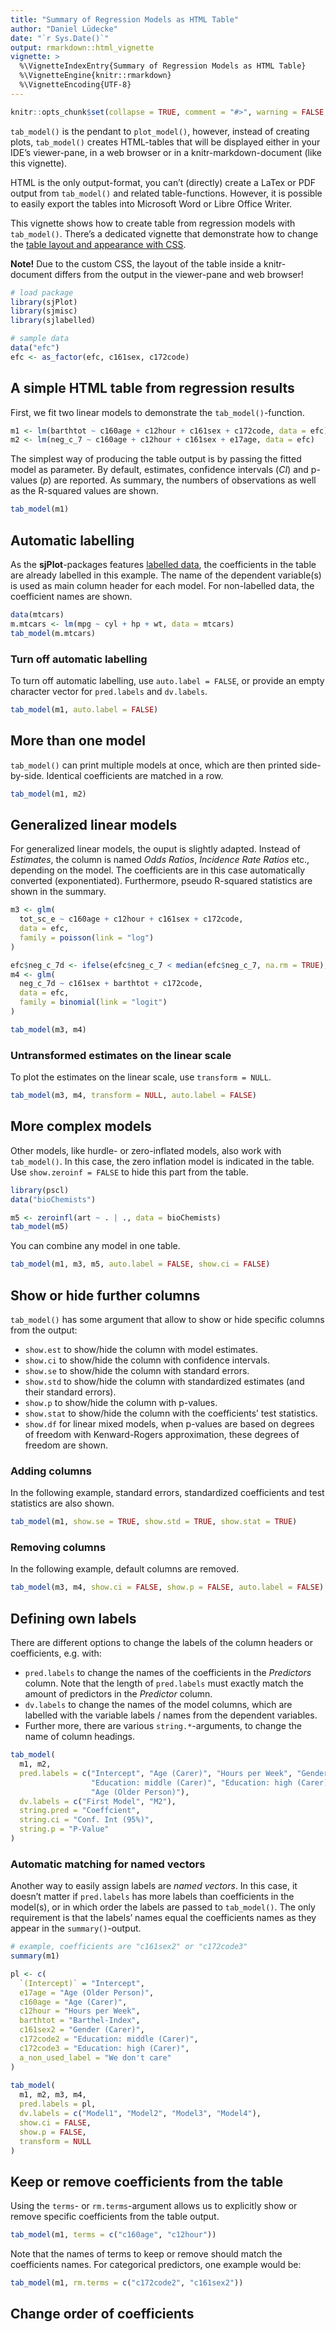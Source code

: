 ```yaml
---
title: "Summary of Regression Models as HTML Table"
author: "Daniel Lüdecke"
date: "`r Sys.Date()`"
output: rmarkdown::html_vignette
vignette: >
  %\VignetteIndexEntry{Summary of Regression Models as HTML Table}
  %\VignetteEngine{knitr::rmarkdown}
  %\VignetteEncoding{UTF-8}
---
```


```r
knitr::opts_chunk$set(collapse = TRUE, comment = "#>", warning = FALSE, message = FALSE)
```

`tab_model()` is the pendant to `plot_model()`, however, instead of creating plots, `tab_model()` creates HTML-tables that will be displayed either in your IDE's viewer-pane, in a web browser or in a knitr-markdown-document (like this vignette).

HTML is the only output-format, you can't (directly) create a LaTex or PDF output from `tab_model()` and related table-functions. However, it is possible to easily export the tables into Microsoft Word or Libre Office Writer.

This vignette shows how to create table from regression models with `tab_model()`. There's a dedicated vignette that demonstrate how to change the [table layout and appearance with CSS](table_css.html).

**Note!** Due to the custom CSS, the layout of the table inside a knitr-document differs from the output in the viewer-pane and web browser!

```r
# load package
library(sjPlot)
library(sjmisc)
library(sjlabelled)

# sample data
data("efc")
efc <- as_factor(efc, c161sex, c172code)
```

## A simple HTML table from regression results

First, we fit two linear models to demonstrate the `tab_model()`-function.

```r
m1 <- lm(barthtot ~ c160age + c12hour + c161sex + c172code, data = efc)
m2 <- lm(neg_c_7 ~ c160age + c12hour + c161sex + e17age, data = efc)
``` 

The simplest way of producing the table output is by passing the fitted model as parameter. By default, estimates, confidence intervals (_CI_) and p-values (_p_) are reported. As summary, the numbers of observations as well as the R-squared values are shown.

```r
tab_model(m1)
```

## Automatic labelling

As the **sjPlot**-packages features [labelled data](https://strengejacke.github.io/sjlabelled/), the coefficients in the table are already labelled in this example. The name of the dependent variable(s) is used as main column header for each model. For non-labelled data, the coefficient names are shown.

```r
data(mtcars)
m.mtcars <- lm(mpg ~ cyl + hp + wt, data = mtcars)
tab_model(m.mtcars)
```

### Turn off automatic labelling

To turn off automatic labelling, use `auto.label = FALSE`, or provide an empty character vector for `pred.labels` and `dv.labels`.

```r
tab_model(m1, auto.label = FALSE)
```

## More than one model

`tab_model()` can print multiple models at once, which are then printed side-by-side. Identical coefficients are matched in a row.

```r
tab_model(m1, m2)
```

## Generalized linear models

For generalized linear models, the ouput is slightly adapted. Instead of _Estimates_, the column is named _Odds Ratios_, _Incidence Rate Ratios_ etc., depending on the model. The coefficients are in this case automatically converted (exponentiated). Furthermore, pseudo R-squared statistics are shown in the summary.

```r
m3 <- glm(
  tot_sc_e ~ c160age + c12hour + c161sex + c172code, 
  data = efc,
  family = poisson(link = "log")
)

efc$neg_c_7d <- ifelse(efc$neg_c_7 < median(efc$neg_c_7, na.rm = TRUE), 0, 1)
m4 <- glm(
  neg_c_7d ~ c161sex + barthtot + c172code,
  data = efc,
  family = binomial(link = "logit")
)

tab_model(m3, m4)
``` 

### Untransformed estimates on the linear scale

To plot the estimates on the linear scale, use `transform = NULL`. 

```r
tab_model(m3, m4, transform = NULL, auto.label = FALSE)
``` 

## More complex models

Other models, like hurdle- or zero-inflated models, also work with `tab_model()`. In this case, the zero inflation model is indicated in the table. Use `show.zeroinf = FALSE` to hide this part from the table.

```r
library(pscl)
data("bioChemists")

m5 <- zeroinfl(art ~ . | ., data = bioChemists)
tab_model(m5)
```

You can combine any model in one table.

```r
tab_model(m1, m3, m5, auto.label = FALSE, show.ci = FALSE)
```

## Show or hide further columns

`tab_model()` has some argument that allow to show or hide specific columns from the output:

* `show.est` to show/hide the column with model estimates.
* `show.ci` to show/hide the column with confidence intervals.
* `show.se` to show/hide the column with standard errors.
* `show.std` to show/hide the column with standardized estimates (and their standard errors).
* `show.p` to show/hide the column with p-values.
* `show.stat` to show/hide the column with the coefficients' test statistics.
* `show.df` for linear mixed models, when p-values are based on degrees of freedom with Kenward-Rogers approximation, these degrees of freedom are shown.

### Adding columns

In the following example, standard errors, standardized coefficients and test statistics are also shown.

```r
tab_model(m1, show.se = TRUE, show.std = TRUE, show.stat = TRUE)
``` 

### Removing columns

In the following example, default columns are removed.

```r
tab_model(m3, m4, show.ci = FALSE, show.p = FALSE, auto.label = FALSE)
``` 

## Defining own labels

There are different options to change the labels of the column headers or coefficients, e.g. with:

* `pred.labels` to change the names of the coefficients in the _Predictors_ column. Note that the length of `pred.labels` must exactly match the amount of predictors in the _Predictor_ column.
* `dv.labels` to change the names of the model columns, which are labelled with the variable labels / names from the dependent variables.
* Further more, there are various `string.*`-arguments, to change the name of column headings.

```r
tab_model(
  m1, m2, 
  pred.labels = c("Intercept", "Age (Carer)", "Hours per Week", "Gender (Carer)",
                  "Education: middle (Carer)", "Education: high (Carer)", 
                  "Age (Older Person)"),
  dv.labels = c("First Model", "M2"),
  string.pred = "Coeffcient",
  string.ci = "Conf. Int (95%)",
  string.p = "P-Value"
)
``` 

### Automatic matching for named vectors

Another way to easily assign labels are _named vectors_. In this case, it doesn't matter if `pred.labels` has more labels than coefficients in the model(s), or in which order the labels are passed to `tab_model()`. The only requirement is that the labels' names equal the coefficients names as they appear in the `summary()`-output.

```r
# example, coefficients are "c161sex2" or "c172code3"
summary(m1)

pl <- c(
  `(Intercept)` = "Intercept",
  e17age = "Age (Older Person)",
  c160age = "Age (Carer)", 
  c12hour = "Hours per Week", 
  barthtot = "Barthel-Index",
  c161sex2 = "Gender (Carer)",
  c172code2 = "Education: middle (Carer)", 
  c172code3 = "Education: high (Carer)",
  a_non_used_label = "We don't care"
)
 
tab_model(
  m1, m2, m3, m4, 
  pred.labels = pl, 
  dv.labels = c("Model1", "Model2", "Model3", "Model4"),
  show.ci = FALSE, 
  show.p = FALSE, 
  transform = NULL
)
``` 

## Keep or remove coefficients from the table

Using the `terms`- or `rm.terms`-argument allows us to explicitly show or remove specific coefficients from the table output.

```r
tab_model(m1, terms = c("c160age", "c12hour"))
``` 

Note that the names of terms to keep or remove should match the coefficients names. For categorical predictors, one example would be:

```r
tab_model(m1, rm.terms = c("c172code2", "c161sex2"))
``` 

## Change order of coefficients

